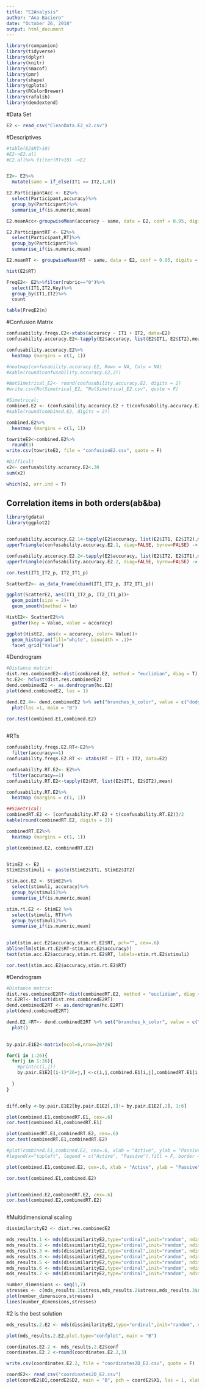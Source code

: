 ```yaml
---
title: "E2Analysis"
author: "Ana Baciero"
date: "October 26, 2018"
output: html_document
---
```


```r
library(rcompanion)
library(tidyverse)
library(dplyr)
library(knitr)
library(smacof)
library(pmr)
library(shape)
library(gplots)
library(RColorBrewer)
library(rafalib)
library(dendextend)
```

#Data Set
```r
E2 <- read_csv("CleanData.E2_v2.csv")
```

#Descriptives

```r
#table(E2$RT>10)
#E2->E2.all
#E2.all%>% filter(RT<10) ->E2


E2<- E2%>%
  mutate(same = if_else(IT1 == IT2,1,0))

E2.ParticipantAcc <- E2%>%
  select(Participant,accuracy)%>%
  group_by(Participant)%>%
  summarise_if(is.numeric,mean)

E2.meanAcc<-groupwiseMean(accuracy ~ same, data = E2, conf = 0.95, digits = 3 )

E2.ParticipantRT <- E2%>%
  select(Participant,RT)%>%
  group_by(Participant)%>%
  summarise_if(is.numeric,mean)

E2.meanRT <- groupwiseMean(RT ~ same, data = E2, conf = 0.95, digits = 3 )

hist(E2$RT)

FreqE2<- E2%>%filter(rubric=="0")%>%
  select(IT1,IT2,Key)%>%
  group_by(IT1,IT2)%>%
  count

table(FreqE2$n)

```

#Confusion Matrix

```r

confusability.freqs.E2<-xtabs(accuracy ~ IT1 + IT2, data=E2)
confusability.accuracy.E2<-tapply(E2$accuracy, list(E2$IT1, E2$IT2),mean)

confusability.accuracy.E2%>%
  heatmap (margins = c(1, 1))

#heatmap(confusability.accuracy.E2, Rowv = NA, Colv = NA)
#kable(round(confusability.accuracy.E2,2))

#NotSimetrical_E2<- round(confusability.accuracy.E2, digits = 2)
#write.csv(NotSimetrical_E2, "NotSimetrical_E2.csv", quote = F)

#Simetrical:
combined.E2 <- (confusability.accuracy.E2 + t(confusability.accuracy.E2))/2
#kable(round(combined.E2, digits = 2))

combined.E2%>%
  heatmap (margins = c(1, 1))

towriteE2<-combined.E2%>%
  round(3)
write.csv(towriteE2, file = "confusionE2.csv", quote = F)

```


```r
#Difficult
x2<- confusability.accuracy.E2<.30
sum(x2)

which(x2, arr.ind = T)

```

## Correlation items in both orders(ab&ba)
```r

library(gdata)
library(ggplot2)


confusability.accuracy.E2.1<-tapply(E2$accuracy, list(E2$IT1, E2$IT2),mean)
upperTriangle(confusability.accuracy.E2.1, diag=FALSE, byrow=FALSE) -> IT1_IT2_p

confusability.accuracy.E2.2<-tapply(E2$accuracy, list(E2$IT2, E2$IT1),mean)
upperTriangle(confusability.accuracy.E2.2, diag=FALSE, byrow=FALSE) -> IT2_IT1_p

cor.test(IT1_IT2_p, IT2_IT1_p)

ScatterE2<- as_data_frame(cbind(IT1_IT2_p, IT2_IT1_p))

ggplot(ScatterE2, aes(IT1_IT2_p, IT2_IT1_p))+
  geom_point(size = 2)+
  geom_smooth(method = lm)

HistE2<- ScatterE2%>%
  gather(key = Value, value = accuracy)

ggplot(HistE2, aes(x = accuracy, color= Value))+
  geom_histogram(fill="white", binwidth = .1)+
  facet_grid("Value")


```


#Dendrogram

```r

#Distance matrix:
dist.res.combinedE2<-dist(combined.E2, method = "euclidian", diag = T)
hc.E2<- hclust(dist.res.combinedE2)
dend.combinedE2 <- as.dendrogram(hc.E2)
plot(dend.combinedE2, las = 1)

dend.E2.4<- dend.combinedE2 %>% set("branches_k_color", value = c("dodgerblue2", "darkolivegreen3","darkorchid3","darkorange2"), k = 4,) %>%
  plot(las =1, main = "B")

cor.test(combined.E1,combined.E2)
  
```



#RTs
```r
confusability.freqs.E2.RT<-E2%>%
  filter(accuracy==1)
confusability.freqs.E2.RT <- xtabs(RT ~ IT1 + IT2, data=E2)

confusability.RT.E2<- E2%>%
  filter(accuracy==1)
confusability.RT.E2<-tapply(E2$RT, list(E2$IT1, E2$IT2),mean)

confusability.RT.E2%>%
  heatmap (margins = c(1, 1))

##Simetrical:
combinedRT.E2 <- (confusability.RT.E2 + t(confusability.RT.E2))/2
kable(round(combinedRT.E2, digits = 2))

combinedRT.E2%>%
  heatmap (margins = c(1, 1))

plot(combined.E2, combinedRT.E2)


StimE2 <- E2
StimE2$stimuli <- paste(StimE2$IT1, StimE2$IT2)

stim.acc.E2 <- StimE2%>%
  select(stimuli, accuracy)%>%
  group_by(stimuli)%>%
  summarise_if(is.numeric,mean)

stim.rt.E2 <- StimE2 %>%
  select(stimuli, RT)%>%
  group_by(stimuli)%>%
  summarise_if(is.numeric,mean)
  

plot(stim.acc.E2$accuracy,stim.rt.E2$RT, pch="", cex=.6)
abline(lm(stim.rt.E2$RT~stim.acc.E2$accuracy))
text(stim.acc.E2$accuracy,stim.rt.E2$RT, labels=stim.rt.E2$stimuli)

cor.test(stim.acc.E2$accuracy,stim.rt.E2$RT)
```




#Dendrogram

```r

#Distance matrix:
dist.res.combinedE2RT<-dist(combinedRT.E2, method = "euclidian", diag = T)
hc.E2RT<- hclust(dist.res.combinedE2RT)
dend.combinedE2RT <- as.dendrogram(hc.E2RT)
plot(dend.combinedE2RT)

dend.E2.4RT<- dend.combinedE2RT %>% set("branches_k_color", value = c("dodgerblue2", "darkolivegreen3","darkorchid3","darkorange2"), k = 4) %>%
  plot()
  
```

```r

by.pair.E1E2<-matrix(ncol=6,nrow=26*26)

for(i in 1:26){
  for(j in 1:26){
    #print(c(i,j))
    by.pair.E1E2[(i-1)*26+j,] <-c(i,j,combined.E1[i,j],combinedRT.E1[i,j],combined.E2[i,j],combinedRT.E2[i,j])
    
  }
}


diff.only <-by.pair.E1E2[by.pair.E1E2[,1]!= by.pair.E1E2[,2], 1:6]

plot(combined.E1,combinedRT.E1, cex=.6)
cor.test(combined.E1,combinedRT.E1)

plot(combinedRT.E1,combinedRT.E2, cex=.6)
cor.test(combinedRT.E1,combinedRT.E2)

#plot(combined.E1,combined.E2, cex=.6, xlab = "Active", ylab = "Passive", las = 1, col = c("tomato2", "purple3"), pch = 0)
#legend(x="topleft", legend = c("Active", "Passive"),fill = F, border = c("tomato2", "purple3"), bty = "n")

plot(combined.E1,combined.E2, cex=.6, xlab = "Active", ylab = "Passive", las = 1)

cor.test(combined.E1,combined.E2)


plot(combined.E2,combinedRT.E2, cex=.6)
cor.test(combined.E2,combinedRT.E2)



```


#Multidimensional scaling

```r

dissimilarityE2 <- dist.res.combinedE2

mds_results.1 <- mds(dissimilarityE2,type="ordinal",init="random", ndim = 1,itmax = 5000)
mds_results.2 <- mds(dissimilarityE2,type="ordinal",init="random", ndim = 2,itmax = 5000)
mds_results.3 <- mds(dissimilarityE2,type="ordinal",init="random", ndim = 3,itmax = 5000)
mds_results.4 <- mds(dissimilarityE2,type="ordinal",init="random", ndim = 4,itmax = 5000)
mds_results.5 <- mds(dissimilarityE2,type="ordinal",init="random", ndim = 5,itmax = 5000)
mds_results.6 <- mds(dissimilarityE2,type="ordinal",init="random", ndim = 6,itmax = 5000)
mds_results.7 <- mds(dissimilarityE2,type="ordinal",init="random", ndim = 7,itmax = 5000)

number_dimensions <- seq(1,7)
stresses <- c(mds_results.1$stress,mds_results.2$stress,mds_results.3$stress,mds_results.4$stress,mds_results.5$stress,mds_results.6$stress, mds_results.7$stress)
plot(number_dimensions,stresses)
lines(number_dimensions,stresses)
```

#2 is the best solution

```r

mds_results.2.E2 <- mds(dissimilarityE2,type="ordinal",init="random", ndim = 2,itmax = 5000)

plot(mds_results.2.E2,plot.type="confplot", main = "B")

coordinates.E2.2 <- mds_results.2.E2$conf
coordinates.E2.2 <-round(coordinates.E2.2,3)
```

```r
write.csv(coordinates.E2.2, file = "coordinates2D_E2.csv", quote = F)
```

```r
coordE2<- read_csv("coordinates2D_E2.csv")
plot(coordE2$D1,coordE2$D2, main = "B", pch = coordE2$X1, las = 1, xlab = "Dimension 1", ylab = "Dimension 2")
```
